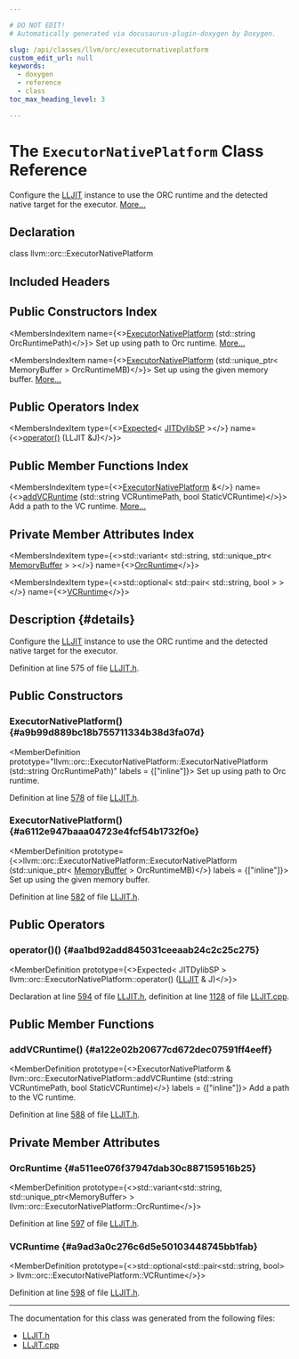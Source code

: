 ```yaml
---

# DO NOT EDIT!
# Automatically generated via docusaurus-plugin-doxygen by Doxygen.

slug: /api/classes/llvm/orc/executornativeplatform
custom_edit_url: null
keywords:
  - doxygen
  - reference
  - class
toc_max_heading_level: 3

---
```





# The `ExecutorNativePlatform` Class Reference

<DoxygenPage pluginConfig={pluginConfig}>

Configure the <a href="/docs/api/classes/llvm/orc/lljit">LLJIT</a> instance to use the ORC runtime and the detected native target for the executor. <a href="#details">More...</a>

## Declaration

<CodeBlock>class llvm::orc::ExecutorNativePlatform</CodeBlock>

## Included Headers

<IncludesList>
<IncludesListItem
  filePath="llvm/ExecutionEngine/Orc/LLJIT.h"
  permalink="/docs/api/files/include/include/llvm/include/llvm/executionengine/include/llvm/executionengine/orc/lljit-h"
  isLocal="true" />
</IncludesList>

## Public Constructors Index

<MembersIndex>

<MembersIndexItem
  name={<><a href="#a9b99d889bc18b755711334b38d3fa07d">ExecutorNativePlatform</a> (std::string OrcRuntimePath)</>}>
Set up using path to Orc runtime. <a href="#a9b99d889bc18b755711334b38d3fa07d">More...</a>
</MembersIndexItem>

<MembersIndexItem
  name={<><a href="#a6112e947baaa04723e4fcf54b1732f0e">ExecutorNativePlatform</a> (std::unique&#95;ptr&lt; MemoryBuffer &gt; OrcRuntimeMB)</>}>
Set up using the given memory buffer. <a href="#a6112e947baaa04723e4fcf54b1732f0e">More...</a>
</MembersIndexItem>

</MembersIndex>

## Public Operators Index

<MembersIndex>

<MembersIndexItem
  type={<><a href="/docs/api/classes/llvm/expected">Expected</a>&lt; <a href="/docs/api/namespaces/llvm/orc/#a1baadbec01aced37be13a1b86c76397e">JITDylibSP</a> &gt;</>}
  name={<><a href="#aa1bd92add845031ceeaab24c2c25c275">operator()</a> (LLJIT &amp;J)</>}>
</MembersIndexItem>

</MembersIndex>

## Public Member Functions Index

<MembersIndex>

<MembersIndexItem
  type={<><a href="/docs/api/classes/llvm/orc/executornativeplatform">ExecutorNativePlatform</a> &amp;</>}
  name={<><a href="#a122e02b20677cd672dec07591ff4eeff">addVCRuntime</a> (std::string VCRuntimePath, bool StaticVCRuntime)</>}>
Add a path to the VC runtime. <a href="#a122e02b20677cd672dec07591ff4eeff">More...</a>
</MembersIndexItem>

</MembersIndex>

## Private Member Attributes Index

<MembersIndex>

<MembersIndexItem
  type={<>std::variant&lt; std::string, std::unique&#95;ptr&lt; <a href="/docs/api/classes/llvm/memorybuffer">MemoryBuffer</a> &gt; &gt;</>}
  name={<><a href="#a511ee076f37947dab30c887159516b25">OrcRuntime</a></>}>
</MembersIndexItem>

<MembersIndexItem
  type={<>std::optional&lt; std::pair&lt; std::string, bool &gt; &gt;</>}
  name={<><a href="#a9ad3a0c276c6d5e50103448745bb1fab">VCRuntime</a></>}>
</MembersIndexItem>

</MembersIndex>

## Description {#details}

Configure the <a href="/docs/api/classes/llvm/orc/lljit">LLJIT</a> instance to use the ORC runtime and the detected native target for the executor.

Definition at line 575 of file <a href="/docs/api/files/include/include/llvm/include/llvm/executionengine/include/llvm/executionengine/orc/lljit-h">LLJIT.h</a>.

<SectionDefinition>

## Public Constructors

### ExecutorNativePlatform() {#a9b99d889bc18b755711334b38d3fa07d}

<MemberDefinition
  prototype="llvm::orc::ExecutorNativePlatform::ExecutorNativePlatform (std::string OrcRuntimePath)"
  labels = {["inline"]}>
Set up using path to Orc runtime.

Definition at line <a href="/docs/api/files/include/include/llvm/include/llvm/executionengine/include/llvm/executionengine/orc/lljit-h/#l00578">578</a> of file <a href="/docs/api/files/include/include/llvm/include/llvm/executionengine/include/llvm/executionengine/orc/lljit-h">LLJIT.h</a>.
</MemberDefinition>

### ExecutorNativePlatform() {#a6112e947baaa04723e4fcf54b1732f0e}

<MemberDefinition
  prototype={<>llvm::orc::ExecutorNativePlatform::ExecutorNativePlatform (std::unique&#95;ptr&lt; <a href="/docs/api/classes/llvm/memorybuffer">MemoryBuffer</a> &gt; OrcRuntimeMB)</>}
  labels = {["inline"]}>
Set up using the given memory buffer.

Definition at line <a href="/docs/api/files/include/include/llvm/include/llvm/executionengine/include/llvm/executionengine/orc/lljit-h/#l00582">582</a> of file <a href="/docs/api/files/include/include/llvm/include/llvm/executionengine/include/llvm/executionengine/orc/lljit-h">LLJIT.h</a>.
</MemberDefinition>

</SectionDefinition>

<SectionDefinition>

## Public Operators

### operator()() {#aa1bd92add845031ceeaab24c2c25c275}

<MemberDefinition
  prototype={<>Expected&lt; JITDylibSP &gt; llvm::orc::ExecutorNativePlatform::operator() (<a href="/docs/api/classes/llvm/orc/lljit">LLJIT</a> &amp; J)</>}>

Declaration at line <a href="/docs/api/files/include/include/llvm/include/llvm/executionengine/include/llvm/executionengine/orc/lljit-h/#l00594">594</a> of file <a href="/docs/api/files/include/include/llvm/include/llvm/executionengine/include/llvm/executionengine/orc/lljit-h">LLJIT.h</a>, definition at line <a href="/docs/api/files/lib/lib/executionengine/lib/executionengine/orc/lljit-cpp/#l01128">1128</a> of file <a href="/docs/api/files/lib/lib/executionengine/lib/executionengine/orc/lljit-cpp">LLJIT.cpp</a>.
</MemberDefinition>

</SectionDefinition>

<SectionDefinition>

## Public Member Functions

### addVCRuntime() {#a122e02b20677cd672dec07591ff4eeff}

<MemberDefinition
  prototype={<>ExecutorNativePlatform &amp; llvm::orc::ExecutorNativePlatform::addVCRuntime (std::string VCRuntimePath, bool StaticVCRuntime)</>}
  labels = {["inline"]}>
Add a path to the VC runtime.

Definition at line <a href="/docs/api/files/include/include/llvm/include/llvm/executionengine/include/llvm/executionengine/orc/lljit-h/#l00588">588</a> of file <a href="/docs/api/files/include/include/llvm/include/llvm/executionengine/include/llvm/executionengine/orc/lljit-h">LLJIT.h</a>.
</MemberDefinition>

</SectionDefinition>

<SectionDefinition>

## Private Member Attributes

### OrcRuntime {#a511ee076f37947dab30c887159516b25}

<MemberDefinition
  prototype={<>std::variant&lt;std::string, std::unique&#95;ptr&lt;MemoryBuffer&gt; &gt; llvm::orc::ExecutorNativePlatform::OrcRuntime</>}>

Definition at line <a href="/docs/api/files/include/include/llvm/include/llvm/executionengine/include/llvm/executionengine/orc/lljit-h/#l00597">597</a> of file <a href="/docs/api/files/include/include/llvm/include/llvm/executionengine/include/llvm/executionengine/orc/lljit-h">LLJIT.h</a>.
</MemberDefinition>

### VCRuntime {#a9ad3a0c276c6d5e50103448745bb1fab}

<MemberDefinition
  prototype={<>std::optional&lt;std::pair&lt;std::string, bool&gt; &gt; llvm::orc::ExecutorNativePlatform::VCRuntime</>}>

Definition at line <a href="/docs/api/files/include/include/llvm/include/llvm/executionengine/include/llvm/executionengine/orc/lljit-h/#l00598">598</a> of file <a href="/docs/api/files/include/include/llvm/include/llvm/executionengine/include/llvm/executionengine/orc/lljit-h">LLJIT.h</a>.
</MemberDefinition>

</SectionDefinition>

<hr/>

The documentation for this class was generated from the following files:

<ul>
<li><a href="/docs/api/files/include/include/llvm/include/llvm/executionengine/include/llvm/executionengine/orc/lljit-h">LLJIT.h</a></li>
<li><a href="/docs/api/files/lib/lib/executionengine/lib/executionengine/orc/lljit-cpp">LLJIT.cpp</a></li>
</ul>

</DoxygenPage>
